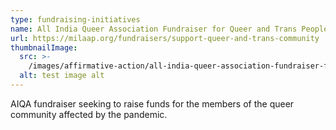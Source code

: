 ```yaml
---
type: fundraising-initiatives
name: All India Queer Association Fundraiser for Queer and Trans People
url: https://milaap.org/fundraisers/support-queer-and-trans-community
thumbnailImage:
  src: >-
    /images/affirmative-action/all-india-queer-association-fundraiser-for-queer-and-trans-people/thumbnailImage/src.png
  alt: test image alt
---
```


AIQA fundraiser seeking to raise funds for the members of the queer community affected by the pandemic.

